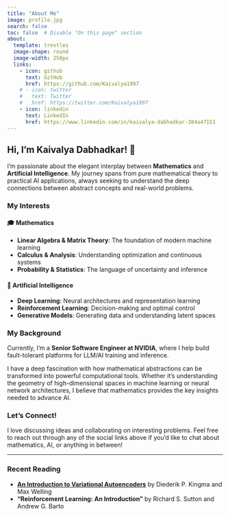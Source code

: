 ```yaml
---
title: "About Me"
image: profile.jpg
search: false
toc: false  # Disable "On this page" section
about:
  template: trestles
  image-shape: round
  image-width: 250px
  links:
    - icon: github
      text: GitHub
      href: https://github.com/Kaivalya1997
    # - icon: twitter
    #   text: Twitter
    #   href: https://twitter.com/Kaivalya1997
    - icon: linkedin
      text: LinkedIn
      href: https://www.linkedin.com/in/kaivalya-dabhadkar-384a47151
---
```


## Hi, I'm Kaivalya Dabhadkar! 👋

I'm passionate about the elegant interplay between **Mathematics** and **Artificial Intelligence**. My journey spans from pure mathematical theory to practical AI applications, always seeking to understand the deep connections between abstract concepts and real-world problems.

### My Interests

<!-- === INTERESTS SECTION: Add new topics here === -->

#### 🎓 Mathematics
- **Linear Algebra & Matrix Theory**: The foundation of modern machine learning
- **Calculus & Analysis**: Understanding optimization and continuous systems
- **Probability & Statistics**: The language of uncertainty and inference

#### 🤖 Artificial Intelligence
- **Deep Learning**: Neural architectures and representation learning
- **Reinforcement Learning**: Decision-making and optimal control
- **Generative Models**: Generating data and understanding latent spaces

<!-- === ADD NEW INTEREST SECTIONS HERE === -->
<!-- Example sections to uncomment when adding new topics:

#### 🤔 Philosophy
- **Philosophy of Mind**: Consciousness and AI sentience
- **Ethics in Technology**: Moral implications of AI systems
- **Epistemology**: Knowledge representation and truth

#### 📚 History
- **History of Mathematics**: From Euclid to modern topology
- **History of Computing**: From Babbage to quantum computers
- **Biographies**: Lives of great mathematicians and scientists

#### 🔬 Physics
- **Quantum Mechanics**: Foundations and interpretations
- **Statistical Mechanics**: Bridge between micro and macro
- **Computational Physics**: Simulating physical systems

-->

### My Background

Currently, I'm a **Senior Software Engineer at NVIDIA**, where I help build fault-tolerant platforms for LLM/AI training and inference.

I have a deep fascination with how mathematical abstractions can be transformed into powerful computational tools. Whether it's understanding the geometry of high-dimensional spaces in machine learning or neural network architectures, I believe that mathematics provides the key insights needed to advance AI.

### Let's Connect!

I love discussing ideas and collaborating on interesting problems. Feel free to reach out through any of the social links above if you'd like to chat about mathematics, AI, or anything in between!

---

### Recent Reading

- **[An Introduction to Variational Autoencoders](https://arxiv.org/abs/1906.02691)** by Diederik P. Kingma and Max Welling
- **"Reinforcement Learning: An Introduction"** by Richard S. Sutton and Andrew G. Barto